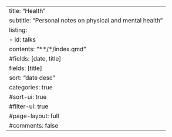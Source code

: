 ---
title: "Health"
subtitle: "Personal notes on physical and mental health"
listing:
  - id: talks
    contents: "**/*/index.qmd"
    #fields: [date, title]
    fields: [title]
    sort: "date desc"
    categories: true
    #sort-ui: true
    #filter-ui: true  
#page-layout: full
#comments: false
---